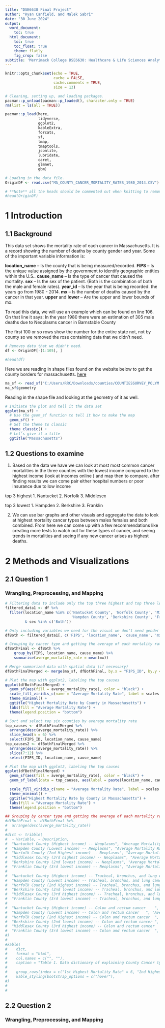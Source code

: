 ```yaml
---
title: "DSE6630 Final Project"
author: "Ryan Canfield, and Malek Sabri"
date: "30 June 2024"
output:
  word_document:
    toc: true
  html_document:
    toc: true
    toc_float: true
    theme: flatly
    fig_crop: false
subtitle: 'Merrimack College DSE6630: Healthcare & Life Sciences Analytics'
---
```


```r
knitr::opts_chunk$set(echo = TRUE,
                      cache = FALSE,
                      cache.comments = TRUE,
                      size = 13)
```

```r
# Cleaning, setting up, and loading packages.
pacman::p_unload(pacman::p_loaded(), character.only = TRUE)
rm(list = ls(all = TRUE))

pacman::p_load(here,
               tidyverse, 
               ggplot2, 
               kableExtra,
               forcats,
               sf,
               tmap,
               tmaptools,
               jsonlite, 
               lubridate, 
               caret,
               glmnet, 
               gbm)

```

```r
# Loading in the data file.
OriginDF <- read.csv("MA_COUNTY_CANCER_MORTALITY_RATES_1980_2014.CSV")

# **Note** all the heads should be commented out when knitting to remove extra tables this is just a way to confirm and see if the code is working.
#head(OriginDF)

```
# 1 Introduction
## 1.1 Background
This data set shows the mortality rate of each cancer in Massachusetts. It is a record showing the number of deaths by county gender and year. Some of the important variable information is:

__location_name__  -- Is the county that is being measured/recorded.
__FIPS__ -- Is the unique value assigned by the government to identify geographic entities within the U.S..
__cause_name__ -- Is the type of cancer that caused the mortality.
__sex__ -- Is the sex of the patient. (Both is the combination of both the male and female rates).
__year_id__ -- Is the year that is being recorded. the years go from 1980 - 2014.
__mx__ -- Is the number of deaths caused by the cancer in that year.
__upper__ and __lower__ -- Are the upper and lower bounds of mx.

To read this data, we will use an example which can be found on line 106. On that line it says:
In the year 1980 there were an estimation of 305 male deaths due to Neoplasms cancer in Barnstable County	

The first 100 or so rows show the number for the entire state not, not by county so we removed the rose containing data that we didn't need.
```r
# Removes data that we didn't need.
df <- OriginDF[-(1:105), ]

#head(df)
```
Here we are reading in shape files found on the website below to get the county borders for massachusetts.
[here](https://www.mass.gov/info-details/massgis-data-counties?_gl=1*1atxnmf*_ga*MTAyOTc5ODQ4LjE3MTk2MTk0NDU.*_ga_MCLPEGW7WM*MTcxOTYxOTU2Ny4xLjEuMTcxOTYxOTU3Ni4wLjAuMA..#downloads-) 

```r
ma_sf <- read_sf("C:/Users/RRC/Downloads/counties/COUNTIESSURVEY_POLYM.shp") 
ma_sf$geometry

```

Reading in the shape file and looking at the geometry of it as well.
```r
# Initiate the plot and tell it the data set
ggplot(ma_sf) +
  # Use the geom_sf function to tell it how to make the map
  geom_sf() +
  # Set the theme to classic
  theme_classic() +
  # Let's give it a title
  ggtitle("Massachusetts")

```
## 1.2 Questions to examine 

1. Based on the data we have we can look at most most common cancer mortalities in the three counties with the lowest income compared to the highest income (look at incomes online ) and map then to compare. after finding results we can come pair either hospital numbers or poor insurance due to low income

top 3 highest
1. Nantucket
2. Norfolk
3. Middlesex

top 3 lowest
1. Hampden 
2. Berkshire
3. Franklin

2. We can use bar graphs and other visuals and aggregate the data to look at highest mortality cancer types between males females and both combined. From here we can come up with a few recommendations like creating more tests to watch out for these types of cancer, and seeing trends in mortalities and seeing if any new cancer arises as highest deaths.

# 2 Methods and Visualizations 
## 2.1 Question 1
### Wrangling, Preprocessing, and Mapping
```r
# Filtering data to include only the top three highest and top three lowest counties based on income. (We found these by researching)
filtered_data1 <- df %>%
  filter(location_name %in% c('Nantucket County', 'Norfolk County', 'Middlesex County', 
                              'Hampden County', 'Berkshire County', 'Franklin County') 
         & sex %in% c('Both'))

# Only including variables we need for the visual we don't need gender since it is all the same and we do not need year since we will be grouping the data next.
dfBoth <- filtered_data1[, c('FIPS', 'location_name', 'cause_name', 'mx')]  

# Grouping by cancer type and getting the average of each mortality rate from each year.
dfBothFinal <- dfBoth %>%
    group_by(FIPS, location_name, cause_name) %>%
    summarise(averge_mortality_rate = mean(mx)) 
```

```r
# Merge summarized data with spatial data (if necessary)
dfBothFinalMerged <- merge(ma_sf, dfBothFinal, by.x = "FIPS_ID", by.y = "FIPS", all.x = TRUE)

# Plot the map with ggplot2, labeling the top causes
ggplot(dfBothFinalMerged) +
  geom_sf(aes(fill = averge_mortality_rate), color = "black") +
  scale_fill_viridis_c(name = "Average Mortality Rate", label = scales::comma) +
  theme_minimal() +
  ggtitle("Highest Mortality Rate by County in Massachusetts") +
  labs(fill = "Average Mortality Rate") +
  theme(legend.position = "bottom")

# Sort and select top six counties by average mortality rate
top_causes <- dfBothFinalMerged %>%
  arrange(desc(averge_mortality_rate)) %>%
  slice_head(n = 6) %>%
  select(FIPS_ID, location_name, cause_name)
top_causes2 <- dfBothFinalMerged %>%
  arrange(desc(averge_mortality_rate)) %>%
  slice(7:12) %>%
  select(FIPS_ID, location_name, cause_name)

# Plot the map with ggplot2, labeling the top causes
ggplot(dfBothFinalMerged) +
  geom_sf(aes(fill = averge_mortality_rate), color = "black") +
  geom_sf_label(data = top_causes, aes(label = paste(location_name, cause_name, top_causes2$cause_name, sep = "\n")), size = 2.5) +  

  scale_fill_viridis_c(name = "Average Mortality Rate", label = scales::comma) +
  theme_minimal() +
  ggtitle("Highest Mortality Rate by County in Massachusetts") +
  labs(fill = "Average Mortality Rate") +
  theme(legend.position = "bottom")

```

```r
## Grouping by cancer type and getting the average of each mortality rate from each year.
#dfBothFinal <- dfBothFinal %>%
#  arrange(desc(averge_mortality_rate))
#
#dict <- tribble(
#  ~ Variable, ~ Description,
#  "Nantucket County (Highest income) -- Neoplasms", "Average Mortality Rate -- 239.00577",
#  "Hampden County (Lowest income) -- Neoplasms", "Average Mortality Rate -- 230.91646",
#  "Norfolk County (2nd Highest income) -- Neoplasms", "Average Mortality Rate -- 220.48933",
#  "Middlesex County (3rd highest income) -- Neoplasms", "Average Mortality Rate -- 217.44186",
#  "Berkshire County (2nd lowest income) -- Neoplasms", "Average Mortality Rate -- 217.25613",
#  "Franklin County (3rd lowest income) -- Neoplasms", "Average Mortality Rate -- 209.75202",
#  
#  "Nantucket County (Highest income) -- Tracheal, bronchus, and lung cancer	", "Average Mortality Rate -- 67.78133",
#  "Hampden County (Lowest income) -- Tracheal, bronchus, and lung cancer	", "Average Mortality Rate -- 65.18665",
#  "Norfolk County (2nd Highest income) -- Tracheal, bronchus, and lung cancer	", "Average Mortality Rate -- 61.35590",
#  "Berkshire County (2nd lowest income) -- Tracheal, bronchus, and lung cancer	", "Average Mortality Rate -- 60.89512",
#  "Middlesex County (3rd highest income) -- Tracheal, bronchus, and lung cancer	", "Average Mortality Rate -- 59.44581",
#  "Franklin County (3rd lowest income) -- Tracheal, bronchus, and lung cancer	", "Average Mortality Rate -- 56.63687",
#  
#  "Nantucket County (Highest income) -- Colon and rectum cancer	", "Average Mortality Rate -- 32.66684",
#  "Hampden County (Lowest income) -- Colon and rectum cancer	", "Average Mortality Rate -- 31.56224",
#  "Norfolk County (2nd Highest income) -- Colon and rectum cancer	", "Average Mortality Rate -- 30.52043",
#  "Berkshire County (2nd lowest income) -- Colon and rectum cancer	", "Average Mortality Rate -- 30.41453",
#  "Middlesex County (3rd highest income) -- Colon and rectum cancer	", "Average Mortality Rate -- 29.84633",
#  "Franklin County (3rd lowest income) -- Colon and rectum cancer	", "Average Mortality Rate -- 29.50000",
#)
#
#kable(
#    dict,
#    format = "html",
#    col.names = c("", ""),
#    caption = "Table 1. Data dictionary of explaining County Cancer type and Rates.") %>%
#    
#    group_rows(index = c("1st Highest Mortality Rate" = 6, "2nd Highest Mortality Rate" = 6, "3rd Highest Mortality Rate" = 6)) %>%
#    kable_styling(bootstrap_options = c("hover"),
#)
#
#

```

## 2.2 Question 2
### Wrangling, Preprocessing, and Mapping